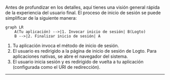 
Antes de profundizar en los detalles, aquí tienes una visión general rápida de la experiencia del usuario final. El proceso de inicio de sesión se puede simplificar de la siguiente manera:

```mermaid
graph LR
    A(Tu aplicación) -->|1. Invocar inicio de sesión| B(Logto)
    B -->|2. Finalizar inicio de sesión| A
```

1. Tu aplicación invoca el método de inicio de sesión.
2. El usuario es redirigido a la página de inicio de sesión de Logto. Para aplicaciones nativas, se abre el navegador del sistema.
3. El usuario inicia sesión y es redirigido de vuelta a tu aplicación (configurada como el URI de redirección).

<RegardingRedirectBasedSignIn />

---
